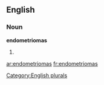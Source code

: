==English==

===Noun===
'''endometriomas'''

# {{plural of|[[endometrioma]]}}

[[Category:English plurals]]

[[ar:endometriomas]]
[[fr:endometriomas]]
